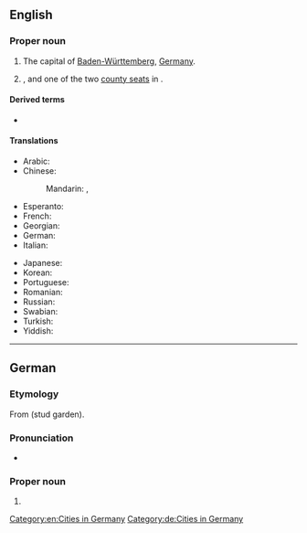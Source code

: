==English==
{{wikipedia}}

===Proper noun===
{{en-proper noun}}

# The capital of [[Baden-Württemberg]], [[Germany]].
# {{place|en|city|s/Arkansas|c/USA}}, and one of the two [[county seat]]s in {{l|en|Arkansas County}}.

====Derived terms====
* {{l|en|Stuttgarter}}

====Translations====
{{trans-top|a city in Germany}}
* Arabic: {{t|ar|شْتُوتْغَارْت|m|tr=štutḡart}}
* Chinese:
*: Mandarin: {{t+|cmn|斯圖加特|sc=Hani}}, {{t+|cmn|斯图加特|tr=Sītújiātè|sc=Hani}}
* Esperanto: {{t|eo|Stutgarto}}
* French: {{t+|fr|Stuttgart|m}}
* Georgian: {{t|ka|შტუტგარტი}}
* German: {{t+|de|Stuttgart|n}}
* Italian: {{t+|it|Stoccarda|f}}
{{trans-mid}}
* Japanese: {{t|ja|シュトゥットガルト|tr=Shututtogaruto|sc=Jpan}}
* Korean: {{t|ko|슈투트가르트|tr=Syututeugareuteu|sc=Kore}}
* Portuguese: {{t|pt|Estugarda|f}}
* Romanian: {{t|ro|Stuttgart}}
* Russian: {{t+|ru|Шту́тгарт|m}}
* Swabian: {{t|swg|Schduagert}}
* Turkish: {{t|tr|Stuttgart}}
* Yiddish: {{t|yi|שטוטגאַרט}}
{{trans-bottom}}

[[Category:en:Cities in Germany]]

----

==German==
{{wikipedia|lang=de}}

===Etymology===
From {{etyl|goh|de}} {{m|goh|stuotgarten}} (stud garden).

===Pronunciation===
* {{audio|de|De-Stuttgart.OGG|audio}}

===Proper noun===
{{de-proper noun|n}}

# {{l|en|Stuttgart}}

[[Category:de:Cities in Germany]]